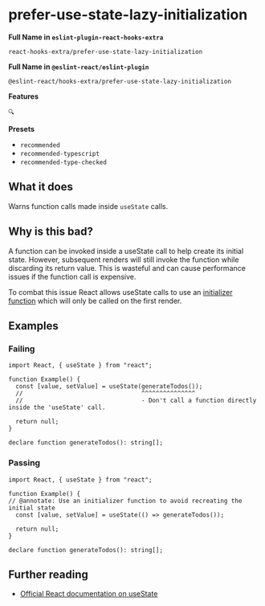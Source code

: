 # prefer-use-state-lazy-initialization

**Full Name in `eslint-plugin-react-hooks-extra`**

```plain copy
react-hooks-extra/prefer-use-state-lazy-initialization
```

**Full Name in `@eslint-react/eslint-plugin`**

```plain copy
@eslint-react/hooks-extra/prefer-use-state-lazy-initialization
```

**Features**

`🔍`

**Presets**

- `recommended`
- `recommended-typescript`
- `recommended-type-checked`

## What it does

Warns function calls made inside `useState` calls.

## Why is this bad?

A function can be invoked inside a useState call to help create its initial state. However, subsequent renders will still invoke the function while discarding its return value. This is wasteful and can cause performance issues if the function call is expensive.

To combat this issue React allows useState calls to use an [initializer function](https://react.dev/reference/react/useState#avoiding-recreating-the-initial-state) which will only be called on the first render.

## Examples

### Failing

```tsx
import React, { useState } from "react";

function Example() {
  const [value, setValue] = useState(generateTodos());
  //                                 ^^^^^^^^^^^^^^^
  //                                 - Don't call a function directly inside the 'useState' call.

  return null;
}

declare function generateTodos(): string[];
```

### Passing

```tsx
import React, { useState } from "react";

function Example() {
// @annotate: Use an initializer function to avoid recreating the initial state
  const [value, setValue] = useState(() => generateTodos());

  return null;
}

declare function generateTodos(): string[];
```

## Further reading

- [Official React documentation on useState](https://react.dev/reference/react/useState)
